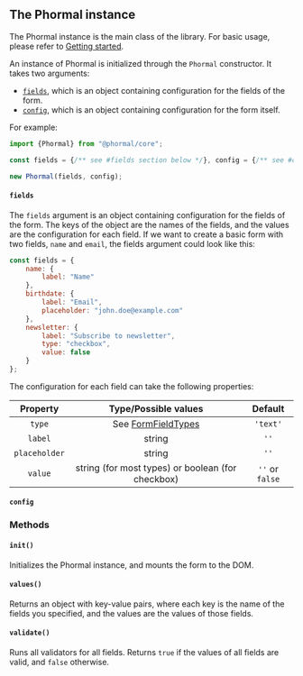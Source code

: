 ## The Phormal instance

The Phormal instance is the main class of the library. For basic usage, please refer to [Getting started](/getting-started#step-1-javascript).

An instance of Phormal is initialized through the `Phormal` constructor. It takes two arguments:

* [`fields`](#fields), which is an object containing configuration for the fields of the form.
* [`config`](#config), which is an object containing configuration for the form itself.

For example:

```js
import {Phormal} from "@phormal/core";

const fields = {/** see #fields section below */}, config = {/** see #config section below */};

new Phormal(fields, config);
```

#### `fields`

The `fields` argument is an object containing configuration for the fields of the form. The keys of the object are the names of the fields, and the values are the configuration for each field. If we want to create a basic form with two fields, `name` and `email`, the fields argument could look like this:

```js
const fields = {
    name: {
        label: "Name"
    },
    birthdate: {
        label: "Email",
        placeholder: "john.doe@example.com"
    },
    newsletter: {
        label: "Subscribe to newsletter",
        type: "checkbox",
        value: false
    }
};
```

The configuration for each field can take the following properties:

| Property |                                             Type/Possible values                                             |   Default   |
|:--------:|:------------------------------------------------------------------------------------------------------------:|:-----------:|
| `type` | See [FormFieldTypes](https://github.com/tomosterlund/phormal/blob/master/packages/core/src/types/globals.ts) | `'text'` |
| `label` |                                                    string                                                    | `''` |
| `placeholder` |                                                    string                                                    | `''` |
| `value` |                                                  string (for most types) or boolean (for checkbox)                                                   | `''` or `false` |

#### `config`

### Methods

#### `init()`

Initializes the Phormal instance, and mounts the form to the DOM.

#### `values()`

Returns an object with key-value pairs, where each key is the name of the fields you specified, and the values are the values of those fields.

#### `validate()`

Runs all validators for all fields. Returns `true` if the values of all fields are valid, and `false` otherwise.